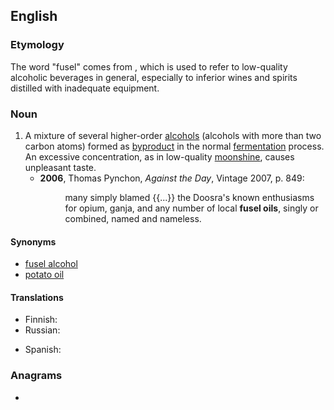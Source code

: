 ==English==
{{wikipedia|Fusel alcohol|Fusel oil}}

===Etymology===
The word "fusel" comes from {{etyl|de|en}} {{m|de|Fusel}}, which is used to refer to low-quality alcoholic beverages in general, especially to inferior wines and spirits distilled with inadequate equipment.

===Noun===
{{en-noun}}

# A mixture of several higher-order [[alcohol|alcohols]] (alcohols with more than two carbon atoms) formed as [[byproduct]] in the normal [[fermentation]] process. An excessive concentration, as in low-quality [[moonshine]], causes unpleasant taste.
#* '''2006''', Thomas Pynchon, ''Against the Day'', Vintage 2007, p. 849:
#*: many simply blamed {{...}} the Doosra's known enthusiasms for opium, ganja, and any number of local '''fusel oils''', singly or combined, named and nameless.

====Synonyms====
* [[fusel alcohol]]
* [[potato oil]]

====Translations====
{{trans-top|byproduct of alcoholic fermentation}}
* Finnish: {{t|fi|sikunaöljy}}
* Russian: {{t|ru|сиву́шное ма́сло|n}}
{{trans-mid}}
* Spanish: {{t|es|aceite de fusel|m}}
{{trans-bottom}}

===Anagrams===
* {{anagrams|en|a=efillosu|fuel oils}}